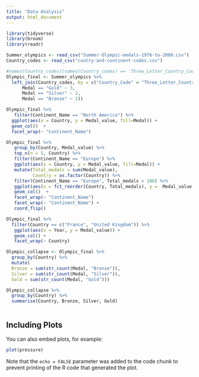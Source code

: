 ```yaml
---
title: "Data Analysis"
output: html_document
---
```



```r
library(tidyverse)
library(broom)
library(readr)
```


```r
Summer_olympics <- read_csv("Summer-Olympic-medals-1976-to-2008.csv")
Country_codes <- read_csv("coutry-and-continent-codes.csv")
```

```r
#names(Country_codes)[names(Country_codes) == 'Three_Letter_Country_Code'] <- 'Country_code'
Olympic_final <- Summer_olympics %>%
  left_join(Country_codes, by = c("Country_Code" = "Three_Letter_Country_Code")) %>% mutate(Medal_value = case_when(
      Medal == "Gold" ~ 3,
      Medal == "Silver" ~ 2,
      Medal == "Bronze" ~ 1))
```

```r
Olympic_final %>%
   filter(Continent_Name == "North America") %>%
  ggplot(aes(x = Country, y = Medal_value, fill=Medal)) +
  geom_col()  +
  facet_wrap(~ "Continent_Name")
```

```r
Olympic_final %>%
   group_by(Country, Medal_value) %>%
   top_n(n = 5, Country) %>%
   filter(Continent_Name == "Europe") %>%
   ggplot(aes(x = Country, y = Medal_value, fill=Medal)) +
   mutate(Total_medals = sum(Medal_value),
          Country = as.factor(Country)) %>%
   filter(Continent_Name == "Europe", Total_medals > 100) %>%
   ggplot(aes(x = fct_reorder(Country, Total_medals), y =  Medal_value,    fill = fct_relevel(Medal, c("Gold", "Silver", "Bronze")))) +
   geom_col()  +
   facet_wrap(~ "Continent_Name")
   facet_wrap(~ "Continent_Name") + 
   coord_flip()
```


```r
Olympic_final %>%
  filter(Country == c("France", "United Kingdom")) %>%
   ggplot(aes(x = Year, y = Medal_value)) + 
   geom_col() +
   facet_wrap(~ Country)

```
```r
Olympic_collapse <- Olympic_final %>%
  group_by(Country) %>%
  mutate(
  Bronze = sum(str_count(Medal, "Bronze")),
  Silver = sum(str_count(Medal, "Silver")),
  Gold = sum(str_count(Medal, "Gold"))) 

Olympic_collapse %>%
  group_by(Country) %>%
  summarise(Country, Bronze, Silver, Gold)



```

## Including Plots

You can also embed plots, for example:

```r
plot(pressure)
```

Note that the `echo = FALSE` parameter was added to the code chunk to prevent printing of the R code that generated the plot.
